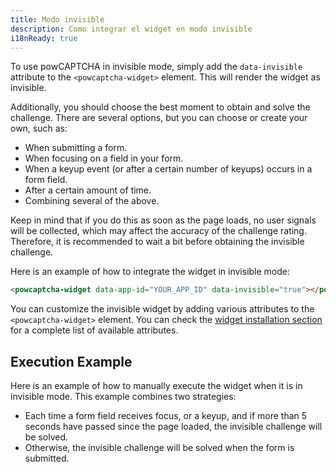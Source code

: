 ```yaml
---
title: Modo invisible
description: Como integrar el widget en modo invisible
i18nReady: true
---
```


To use powCAPTCHA in invisible mode, simply add the `data-invisible` attribute to the `<powcaptcha-widget>` element. This will render the widget as invisible.

Additionally, you should choose the best moment to obtain and solve the challenge. There are several options, but you can choose or create your own, such as:
- When submitting a form.
- When focusing on a field in your form.
- When a keyup event (or after a certain number of keyups) occurs in a form field.
- After a certain amount of time.
- Combining several of the above.

Keep in mind that if you do this as soon as the page loads, no user signals will be collected, which may affect the accuracy of the challenge rating. Therefore, it is recommended to wait a bit before obtaining the invisible challenge.

Here is an example of how to integrate the widget in invisible mode:

```html
<powcaptcha-widget data-app-id="YOUR_APP_ID" data-invisible="true"></powcaptcha-widget>
```
You can customize the invisible widget by adding various attributes to the `<powcaptcha-widget>` element. You can check the [widget installation section](/en/installation/#customize-the-widget) for a complete list of available attributes.

## Execution Example

Here is an example of how to manually execute the widget when it is in invisible mode.
This example combines two strategies:
- Each time a form field receives focus, or a keyup, and if more than 5 seconds have passed since the page loaded, the invisible challenge will be solved.
- Otherwise, the invisible challenge will be solved when the form is submitted.



<Tabs>
  <TabItem value="html" label="HTML">
    <Code lang="html" code={invisibleHtml} />
  </TabItem>
  <TabItem value="javascript" label="JavaScript" default>
    <Code lang="typescript" code={invisibleJs} />    
  </TabItem>
  </Tabs>
